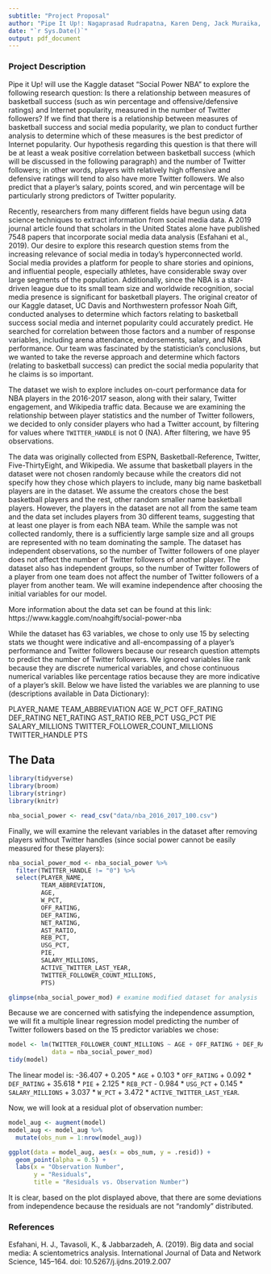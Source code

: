 ```yaml
---
subtitle: "Project Proposal"
author: "Pipe It Up!: Nagaprasad Rudrapatna, Karen Deng, Jack Muraika, Anna Zolotor"
date: "`r Sys.Date()`"
output: pdf_document
---
```


### Project Description

Pipe it Up! will use the Kaggle dataset “Social Power NBA” to explore the following research question: Is there a relationship between measures of basketball success (such as win percentage and offensive/defensive ratings) and Internet popularity, measured in the number of Twitter followers? If we find that there is a relationship between measures of basketball success and social media popularity, we plan to conduct further analysis to determine which of these measures is the best predictor of Internet popularity. Our hypothesis regarding this question is that there will be at least a weak positive correlation between basketball success (which will be discussed in the following paragraph) and the number of Twitter followers; in other words, players with relatively high offensive and defensive ratings will tend to also have more Twitter followers. We also predict that a player's salary, points scored, and win percentage will be particularly strong predictors of Twitter popularity. 

Recently, researchers from many different fields have begun using data science techniques to extract information from social media data. A 2019 journal article found that scholars in the United States alone have published 7548 papers that incorporate social media data analysis (Esfahani et al., 2019). Our desire to explore this research question stems from the increasing relevance of social media in today’s hyperconnected world. Social media provides a platform for people to share stories and opinions, and influential people, especially athletes, have considerable sway over large segments of the population. Additionally, since the NBA is a star-driven league due to its small team size and worldwide recognition, social media presence is significant for basketball players. The original creator of our Kaggle dataset, UC Davis and Northwestern professor Noah Gift, conducted analyses to determine which factors relating to basketball success social media and internet popularity could accurately predict. He searched for correlation between those factors and a number of response variables, including arena attendance, endorsements, salary, and NBA performance. Our team was fascinated by the statistician’s conclusions, but we wanted to take the reverse approach and determine which factors (relating to basketball success) can predict the social media popularity that he claims is so important. 

The dataset we wish to explore includes on-court performance data for NBA players in the 2016-2017 season, along with their salary, Twitter engagement, and Wikipedia traffic data. Because we are examining the relationship between player statistics and the number of Twitter followers, we decided to only consider players who had a Twitter account, by filtering for values where `TWITTER_HANDLE` is not 0 (NA). After filtering, we have 95 observations. 

The data was originally collected from ESPN, Basketball-Reference, Twitter, Five-ThirtyEight, and Wikipedia. We assume that basketball players in the dataset were not chosen randomly because while the creators did not specify how they chose which players to include, many big name basketball players are in the dataset. We assume the creators chose the best basketball players and the rest, other random smaller name basketball players. However, the players in the dataset are not all from the same team and the data set includes players from 30 different teams, suggesting that at least one player is from each NBA team. While the sample was not collected randomly, there is a sufficiently large sample size and all groups are represented with no team dominating the sample. The dataset has independent observations, so the number of Twitter followers of one player does not affect the number of Twitter followers of another player. The dataset also has independent groups, so the number of Twitter followers of a player from one team does not affect the number of Twitter followers of a player from another team. We will examine independence after choosing the initial variables for our model.

More information about the data set can be found at this link: https://www.kaggle.com/noahgift/social-power-nba

While the dataset has 63 variables, we chose to only use 15 by selecting stats we thought were indicative and all-encompassing of a player’s performance and Twitter followers because our research question attempts to predict the number of Twitter followers. We ignored variables like rank because they are discrete numerical variables, and chose continuous numerical variables like percentage ratios because they are more indicative of a player's skill. Below we have listed the variables we are planning to use (descriptions available in Data Dictionary): 

PLAYER_NAME
TEAM_ABBREVIATION
AGE
W_PCT
OFF_RATING
DEF_RATING
NET_RATING
AST_RATIO
REB_PCT
USG_PCT
PIE
SALARY_MILLIONS
TWITTER_FOLLOWER_COUNT_MILLIONS
TWITTER_HANDLE
PTS

## The Data

```r
library(tidyverse)
library(broom)
library(stringr)
library(knitr)
```

```r
nba_social_power <- read_csv("data/nba_2016_2017_100.csv")
```

Finally, we will examine the relevant variables in the dataset after removing players without Twitter handles (since social power cannot be easily measured for these players):

```r
nba_social_power_mod <- nba_social_power %>%
  filter(TWITTER_HANDLE != "0") %>%
  select(PLAYER_NAME, 
         TEAM_ABBREVIATION,
         AGE,
         W_PCT,
         OFF_RATING,
         DEF_RATING,
         NET_RATING,
         AST_RATIO,
         REB_PCT,
         USG_PCT,
         PIE,
         SALARY_MILLIONS,
         ACTIVE_TWITTER_LAST_YEAR,
         TWITTER_FOLLOWER_COUNT_MILLIONS,
         PTS) 

glimpse(nba_social_power_mod) # examine modified dataset for analysis
```

Because we are concerned with satisfying the independence assumption, we will fit a multiple linear regression model predicting the number of Twitter followers based on the 15 predictor variables we chose:

```r
model <- lm(TWITTER_FOLLOWER_COUNT_MILLIONS ~ AGE + OFF_RATING + DEF_RATING + PIE + REB_PCT + USG_PCT + SALARY_MILLIONS + W_PCT + ACTIVE_TWITTER_LAST_YEAR,
            data = nba_social_power_mod)
tidy(model)
```

The linear model is: -36.407 + 0.205 * `AGE` + 0.103 * `OFF_RATING` + 0.092 * `DEF_RATING` + 35.618 * `PIE` + 2.125 * `REB_PCT` - 0.984 * `USG_PCT` + 0.145 * `SALARY_MILLIONS` + 3.037 * `W_PCT` + 3.472 * `ACTIVE_TWITTER_LAST_YEAR`.

Now, we will look at a residual plot of observation number:

```r
model_aug <- augment(model)
model_aug <- model_aug %>%
  mutate(obs_num = 1:nrow(model_aug))

ggplot(data = model_aug, aes(x = obs_num, y = .resid)) +
  geom_point(alpha = 0.5) +
  labs(x = "Observation Number",
       y = "Residuals",
       title = "Residuals vs. Observation Number")
```

It is clear, based on the plot displayed above, that there are some deviations from independence because the residuals are not "randomly" distributed.

### References

Esfahani, H. J., Tavasoli, K., & Jabbarzadeh, A. (2019). Big data and social media: A scientometrics analysis. International Journal of Data and Network Science, 145–164. doi: 10.5267/j.ijdns.2019.2.007
